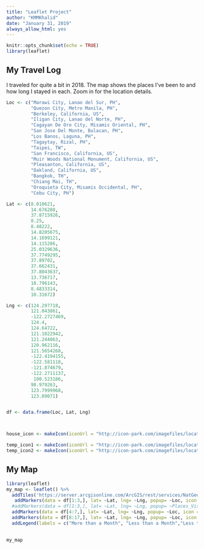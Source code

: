 ```yaml
---
title: "Leaflet Project"
author: "KMMKhalid"
date: "January 31, 2019"
always_allow_html: yes
---
```


```r
knitr::opts_chunk$set(echo = TRUE)
library(leaflet)

```

## My Travel Log

I traveled for quite a bit in 2018. The map shows the places I've been to and how long I stayed in each. Zoom in for the location details.

```r

Loc <- c("Marawi City, Lanao del Sur, PH",
         "Quezon City, Metro Manila, PH", 
         "Berkeley, California, US",
         "Iligan City, Lanao del Norte, PH", 
         "Cagayan De Oro City, Misamis Oriental, PH",
         "San Jose Del Monte, Bulacan, PH",
         "Los Banos, Laguna, PH",
         "Tagaytay, Rizal, PH",
         "Taipei, TW",
         "San Francisco, California, US",
         "Muir Woods National Monument, California, US",
         "Pleasanton, California, US", 
         "Oakland, California, US",
         "Bangkok, TH",
         "Chiang Mai, TH",
         "Oroquieta City, Misamis Occidental, PH",
         "Cebu City, PH")

Lat <- c(8.010621, 
         14.676208, 
         37.8715926,
         8.25, 
         8.48222, 
         14.8205675, 
         14.1699121, 
         14.115286, 
         25.0329636,
         37.7749295, 
         37.89702, 
         37.662431, 
         37.8043637,
         13.736717,
         18.796143,
         8.4833314,
         10.31672)

Lng <- c(124.297718, 
         121.043861,
         -122.2727469,
         124.4, 
         124.64722, 
         121.1022942, 
         121.244063, 
         120.962116, 
         121.5654268, 
         -122.4194155, 
         -122.581118, 
         -121.874679, 
         -122.2711137,
          100.523186,
         98.979263,
         123.7999968,
         123.89071)


df <- data.frame(Loc, Lat, Lng)



house_icon <- makeIcon(iconUrl = "http://icon-park.com/imagefiles/location_map_pin_blue10.png", iconWidth = 25, iconHeight = 25, iconAnchorX = 0, iconAnchorY = 0)

temp_icon1 <- makeIcon(iconUrl = "http://icon-park.com/imagefiles/location_map_pin_red10.png", iconWidth = 25, iconHeight = 25, iconAnchorX = 0, iconAnchorY = 0)
temp_icon2 <- makeIcon(iconUrl = "http://icon-park.com/imagefiles/location_map_pin_yellow10.png", iconWidth = 25, iconHeight = 25, iconAnchorX = 0, iconAnchorY = 0)

```

## My Map

```r
library(leaflet)
my_map <- leaflet() %>%
  addTiles('https://server.arcgisonline.com/ArcGIS/rest/services/NatGeo_World_Map/MapServer/tile/{z}/{y}/{x}', attribution = 'Tiles Courtesy of National Geographic, Esri, DeLorme, NAVTEQ, UNEP-WCMC, USGS, NASA, ESA, METI, NRCAN, GEBCO, NOAA, iPC') %>%
   addMarkers(data = df[1:3,], lat= ~Lat, lng= ~Lng, popup= ~Loc, icon = house_icon) %>%
  #addMarkers(data = df[1:3,], lat= ~Lat, lng= ~Lng, popup= ~Places_Visited, icon = house_icon, clusterOptions = markerClusterOptions()) %>%
  addMarkers(data = df[4:7,], lat= ~Lat, lng= ~Lng, popup= ~Loc, icon = temp_icon1) %>%
  addMarkers(data = df[8:17,], lat= ~Lat, lng= ~Lng, popup= ~Loc, icon = temp_icon2) %>%
  addLegend(labels = c("More than a Month", "Less than a Month","Less than a Week"), position = "topright", colors = c("blue", "red", "yellow"), title = "Trip Duration")

  
my_map
```
